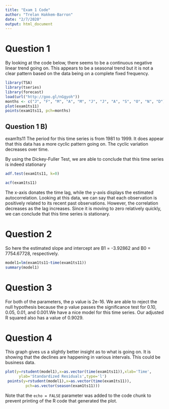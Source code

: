 ---
title: "Exam 1 Code"
author: "Trelan Hakkem-Barron"
date: "2/7/2020"
output: html_document
---
# Question 1
By looking at the code below, there seems to be a continuous negative linear trend going on.
This appears to be a seasonal trend but it is not a clear pattern based on the data being on a complete fixed frequency.
```{r }
library(TSA)
library(tseries)
library(forecast)
load(url("http://goo.gl/nGgyoh"))
months <- c("J", "F", "M", "A", "M", "J", "J", "A", "S", "O", "N", "D")
plot(exam1ts11)
points(exam1ts11, pch=months)
```

## Question 1 B)
exam1ts11
The period for this time series is from 1981 to 1999. 
It does appear that this data has a more cyclic pattern going on. The cyclic variation decreases over time. 




By using the Dickey-Fuller Test, we are able to conclude that this time series is indeed stationary
```{r }
adf.test(exam1ts11, k=0)

```

```{r }
acf(exam1ts11)
```
The x-axis donates the time lag, while the y-axis displays the estimated autocorrelation. Looking at this data, we can say that each observation is positively related to its recent past observations. However, the correlation decreases as the lag increases. Since it is moving to zero relatively quickly, we can conclude that this time series is stationary. 

# Question 2

So here the estimated slope and intercept are B1 = -3.92862 and B0 = 7754.67728, respectively.
```{r }
model1=lm(exam1ts11~time(exam1ts11))
summary(model1)
```
# Question 3

For both of the parameters, the p value is 2e-16. We are able to reject the null hypothesis because the p value passes the significance test for 0.10, 0.05, 0.01, and 0.001.We have a nice model for this time series. Our adjusted R squared also has a value of 0.9029.

# Question 4
This graph gives us a slightly better insight as to what is going on. It is showing that the declines are happening in various intervals. This could be business data.  
```{r }
plot(y=rstudent(model1),x=as.vector(time(exam1ts11)),xlab='Time',
      ylab='Standardized Residuals',type='l')
 points(y=rstudent(model1),x=as.vector(time(exam1ts11)),
         pch=as.vector(season(exam1ts11)))

```
Note that the `echo = FALSE` parameter was added to the code chunk to prevent printing of the R code that generated the plot.
